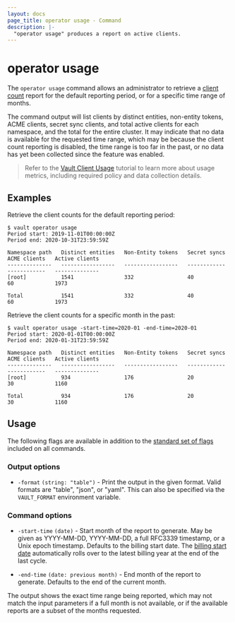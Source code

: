 ```yaml
---
layout: docs
page_title: operator usage - Command
description: |-
  "operator usage" produces a report on active clients.
---
```


# operator usage

The `operator usage` command allows an administrator to retrieve a
[client count](/vault/docs/concepts/client-count) report
for the default reporting period, or for a specific time range of months.

The command output will list clients by distinct entities, non-entity tokens, ACME clients,
secret sync clients, and total active clients for each namespace, and the total
for the entire cluster. It may indicate that no data is available for the
requested time range, which may be because the client count reporting is
disabled, the time range is too far in the past, or no data has yet been
collected since the feature was enabled.

> Refer to the [Vault Client Usage](/vault/docs/concepts/client-count/client-usage) tutorial to learn more about usage metrics,
> including required policy and data collection details.

## Examples

Retrieve the client counts for the default reporting period:

```shell-session
$ vault operator usage
Period start: 2019-11-01T00:00:00Z
Period end: 2020-10-31T23:59:59Z

Namespace path   Distinct entities   Non-Entity tokens   Secret syncs   ACME clients   Active clients
--------------   -----------------   -----------------   ------------   ------------   --------------
[root]           1541                332                 40             60             1973

Total            1541                332                 40             60             1973
```

Retrieve the client counts for a specific month in the past:

```shell-session
$ vault operator usage -start-time=2020-01 -end-time=2020-01
Period start: 2020-01-01T00:00:00Z
Period end: 2020-01-31T23:59:59Z

Namespace path   Distinct entities   Non-Entity tokens   Secret syncs   ACME clients   Active clients
--------------   -----------------   -----------------   ------------   ------------   --------------
[root]           934                 176                 20             30             1160

Total            934                 176                 20             30             1160
```

## Usage

The following flags are available in addition to the [standard set of
flags](/vault/docs/commands) included on all commands.

### Output options

- `-format` `(string: "table")` - Print the output in the given format. Valid
  formats are "table", "json", or "yaml". This can also be specified via the
  `VAULT_FORMAT` environment variable.

### Command options

- `-start-time` `(date)` - Start month of the report to generate. May be given as YYYY-MM-DD, YYYY-MM-DD,
  a full RFC3339 timestamp, or a Unix epoch timestamp. Defaults to the billing start date. The [billing start date](/vault/docs/concepts/billing-start-date) automatically rolls over to the latest billing year at the end of the last cycle.

- `-end-time` `(date: previous month)` - End month of the report to generate. Defaults to the end of the current month.

The output shows the exact time range being reported, which may not match the input parameters if a full
month is not available, or if the available reports are a subset of the months requested.
